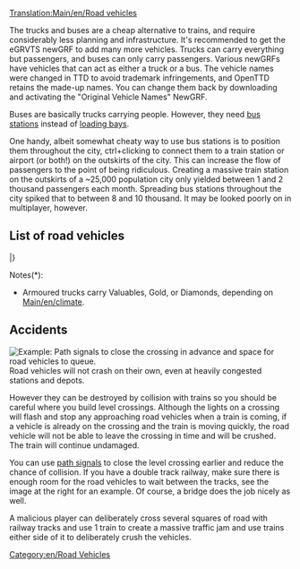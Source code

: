 [[Translation:Main/en/Road vehicles]]{{en/-}}{{en/Table of contents}}

The trucks and buses are a cheap alternative to trains, and require considerably less planning and infrastructure. It's recommended to get the eGRVTS newGRF to add many more vehicles. Trucks can carry everything but passengers, and buses can only carry passengers. Various newGRFs have vehicles that can act as either a truck or a bus.  The vehicle names were changed in TTD to avoid trademark infringements, and OpenTTD retains the made-up names. You can change them back by downloading and activating the "Original Vehicle Names" NewGRF.

Buses are basically trucks carrying people. However, they need [[Main/en/Loading Bays#Bus Loading Bay|bus stations]] instead of [[Main/en/Loading Bays#Lorry Loading Bay|loading bays]].

One handy, albeit somewhat cheaty way to use bus stations is to position them throughout the city, ctrl+clicking to connect them to a train station or airport (or both!) on the outskirts of the city. This can increase the flow of passengers to the point of being ridiculous. Creating a massive train station on the outskirts of a ~25,000 population city only yielded between 1 and 2 thousand passengers each month. Spreading bus stations throughout the city spiked that to between 8 and 10 thousand. It may be looked poorly on in multiplayer, however.

==List of road vehicles==
{{en/VehicleTable/Start}}
{{en/VehicleTable/Header|Passengers and Mail}}
{{en/VehicleTable/Row|
*[[Main/en/Buses]]
*[[Main/en/Mail Trucks]]
|
*[[Main/en/Buses]]
*[[Main/en/Mail Trucks]]
|
*[[Main/en/Buses]]
*[[Main/en/Mail Trucks]]
|
*[[Main/en/Buses]]
*[[Main/en/Mail Trucks]]
}}
{{en/VehicleTable/Header|Common cargo}}
{{en/VehicleTable/Row|
*[[Main/en/Oil Tankers]]
*[[Main/en/Goods Trucks]]
*[[Main/en/Grain Trucks]]
*[[Main/en/Livestock Vans]]
*[[Main/en/Wood Trucks]]
|
*[[Main/en/Oil Tankers]]
*[[Main/en/Goods Trucks]]
*[[Main/en/Grain Trucks]]
*[[Main/en/Livestock Vans]]
*[[Main/en/Wood Trucks]]
|
*[[Main/en/Oil Tankers]]
*[[Main/en/Goods Trucks]]
*[[Main/en/Grain Trucks]]
* -
*[[Main/en/Wood Trucks]]
|
*[[Main/en/Cola Trucks]]
*[[Main/en/Sweet Trucks]]
*[[Main/en/Toy Vans]]
*[[Main/en/Battery Trucks]]
*[[Main/en/Candyfloss Trucks]]
}}
{{en/VehicleTable/Header|Similar cargo}}
{{en/VehicleTable/Row|
*[[Main/en/Armoured Trucks]]*
*[[Main/en/Coal Trucks]]
*[[Main/en/Iron Ore Trucks]]
*[[Main/en/Steel Trucks]]
* -
|
*[[Main/en/Armoured Trucks]]*
*[[Main/en/Coal Trucks]]
* -
*[[Main/en/Paper Trucks]]
*[[Main/en/Food Vans]]
|
*[[Main/en/Armoured Trucks]]*
* -
*[[Main/en/Copper Ore Trucks]]
* -
*[[Main/en/Food Vans]]
|
* -
*[[Main/en/Sugar Trucks]]
* -
* -
* -
}}
{{en/VehicleTable/Header|Other cargo}}
{{en/VehicleTable/Row|
|
|
*[[Main/en/Water Tankers]]
*[[Main/en/Fruit Trucks]]
*[[Main/en/Rubber Trucks]]
|
*[[Main/en/Bubble Trucks]]
*[[Main/en/Fizzy Drink Trucks]]
*[[Main/en/Plastic Trucks]]
*[[Main/en/Toffee Trucks]]
}}
|}

Notes(*):
*Armoured trucks carry Valuables, Gold, or Diamonds, depending on [[Main/en/climate]].

==Accidents==
[[File:en/Roadvehicledualtrack.png|right|frame|Example: Path signals to close the crossing in advance and space for road vehicles to queue.]]
Road vehicles will not crash on their own, even at heavily congested stations and depots.  

However they can be destroyed by collision with trains so you should be careful where you build level crossings.  Although the lights on a crossing will flash and stop any approaching road vehicles when a train is coming, if a vehicle is already on the crossing and the train is moving quickly, the road vehicle will not be able to leave the crossing in time and will be crushed.  The train will continue undamaged.

You can use [[Main/en/Path Signals#Path Signals|path signals]] to close the level crossing earlier and reduce the chance of collision. If you have a double track railway, make sure there is enough room for the road vehicles to wait between the tracks, see the image at the right for an example. Of course, a bridge does the job nicely as well.

A malicious player can deliberately cross several squares of road with railway tracks and use 1 train to create a massive traffic jam and use trains either side of it to deliberately crush the vehicles.

[[Category:en/Road Vehicles]]